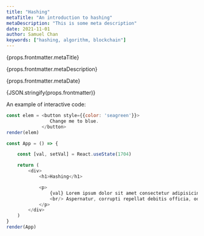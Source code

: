 ```yaml
---
title: "Hashing"
metaTitle: "An introduction to hashing"
metaDescription: "This is some meta description"
date: 2021-11-01
author: Samuel Chan
keywords: ["hashing, algorithm, blockchain"]
---
```


<StyledHeading>{props.frontmatter.metaTitle}</StyledHeading>
<p>{props.frontmatter.metaDescription}</p>
<p>{props.frontmatter.metaDate}</p>
<p>{JSON.stringify(props.frontmatter)}</p>

An example of interactive code:
```javascript react-live=true
const elem = <button style={{color: 'seagreen'}}>
                Change me to blue.
             </button>
render(elem)
```


```javascript react-live=true hide-code
const App = () => {

    const [val, setVal] = React.useState(1704)

    return (
        <div>
            <h1>Hashing</h1>

            <p>
                {val} Lorem ipsum dolor sit amet consectetur adipisicing elit. Commodi voluptas tenetur dignissimos 
                <br/> Aspernatur, corrupti repellat debitis officia, odit doloribus consequatur unde amet similique ipsum laborum eveniet, maxime saepe. Inventore aliquam consequatur perferendis iste veritatis mollitia veniam odit.
            </p>
        </div>
    )
}
render(App)
```